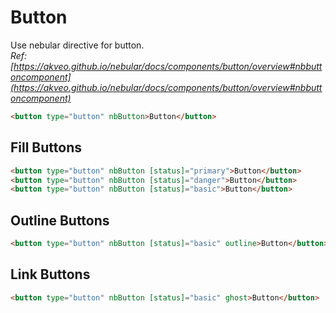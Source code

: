 
<Meta title="Stimulus/Button" />

# Button

Use nebular directive for button.  
*Ref: [https://akveo.github.io/nebular/docs/components/button/overview#nbbuttoncomponent](https://akveo.github.io/nebular/docs/components/button/overview#nbbuttoncomponent)*

```html
<button type="button" nbButton>Button</button>
```

## Fill Buttons
```html
<button type="button" nbButton [status]="primary">Button</button>
<button type="button" nbButton [status]="danger">Button</button>
<button type="button" nbButton [status]="basic">Button</button>
```
<Canvas of={ButtonStories.Fill}>
    <Description of={ButtonStories.Fill} />
    <Story of={ButtonStories.Fill} />
</Canvas>
<Controls of={ButtonStories.Fill}/>

## Outline Buttons
```html
<button type="button" nbButton [status]="basic" outline>Button</button>
```
<Canvas of={ButtonStories.Outline}>
    <Description of={ButtonStories.Outline} />
    <Story of={ButtonStories.Outline} />
</Canvas>
<Controls of={ButtonStories.Outline}/>

## Link Buttons
```html
<button type="button" nbButton [status]="basic" ghost>Button</button>
```
<Canvas of={ButtonStories.Link}>
    <Description of={ButtonStories.Link} />
    <Story of={ButtonStories.Link} />
</Canvas>
<Controls of={ButtonStories.Link}/>
